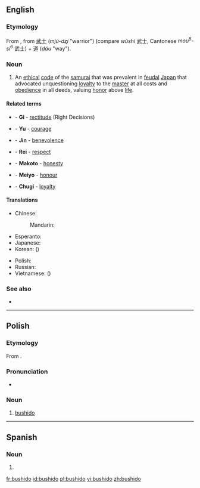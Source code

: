 {{also|bushidō}}
==English==
{{wikipedia|Bushido}}

===Etymology===
From {{etyl|ja|en}} {{m|ja|sc=Jpan|武士道|tr=</i>ぶしどう<i>, bushidō}}, from {{etyl|ltc|en}} [[武士]] (''mjú-dʐí'' "warrior") (compare {{etyl|cmn|-}} ''wǔshì'' 武士, Cantonese ''mou<sup>5</sup>-si<sup>6</sup>'' 武士) + 道 (''dáu'' "way").

===Noun===
{{en-noun|-}}

# An [[ethical]] [[code]] of the [[samurai]] that was prevalent in [[feudal]] [[Japan]] that advocated unquestioning [[loyalty]] to the [[master]] at all costs and [[obedience]] in all deeds, valuing [[honor]] above [[life]].

====Related terms====
{{rel-top|seven virtues associated with Bushido}}
* {{l|en|義}} - '''Gi''' - [[rectitude]] (Right Decisions)
* {{l|en|勇}} - '''Yu''' - [[courage]]
* {{l|en|仁}} - '''Jin''' - [[benevolence]]
* {{l|en|礼}} - '''Rei''' - [[respect]]
* {{l|en|誠}} - '''Makoto''' - [[honesty]]
* {{l|en|名誉}} - '''Meiyo''' - [[honour]]
* {{l|en|忠義}} - '''Chugi''' - [[loyalty]]
{{rel-bottom}}

====Translations====
{{trans-top|ethical code of the samurai}}
* Chinese:
*: Mandarin: {{t+|cmn|武士道|tr=wǔshìdào|sc=Hani}}
* Esperanto: {{t|eo|buŝido}}
* Japanese: {{t|ja|武士道|tr=ぶしどう, bushidō|sc=Jpan}}
* Korean: {{t+|ko|무사도|sc=Kore}} ({{t+|ko|武士道|sc=Kore}})
{{trans-mid}}
* Polish: {{t+|pl|bushido|n}}
* Russian: {{t+|ru|бусидо́|n}}
* Vietnamese: {{t|vi|võ sĩ đạo}} ({{t|vi|武士道}})
{{trans-bottom}}

===See also===
* {{l|en|chivalry}}

----

==Polish==

===Etymology===
From {{etyl|ja|pl}} {{m|ja|sc=Jpan|武士道|tr=ぶしどう, bushidō}}.

===Pronunciation===
* {{IPA|[buˈɕid̪ɔ]|lang=pl}}

===Noun===
{{head|pl|noun|g=n|indeclinable}}

# [[#English|bushido]]
----
==Spanish==

===Noun===
{{es-noun|m|-}}

# {{l|en|bushido}}
[[fr:bushido]]
[[id:bushido]]
[[pl:bushido]]
[[vi:bushido]]
[[zh:bushido]]